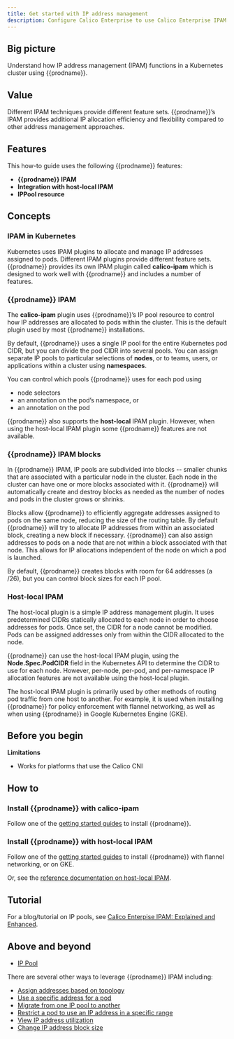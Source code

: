 ```yaml
---
title: Get started with IP address management
description: Configure Calico Enterprise to use Calico Enterprise IPAM or host-local IPAM, and when to use one or the other.
---
```


## Big picture

Understand how IP address management (IPAM) functions in a Kubernetes cluster using {{prodname}}.

## Value

Different IPAM techniques provide different feature sets. {{prodname}}’s IPAM provides additional IP allocation efficiency and flexibility compared to other address management approaches.

## Features

This how-to guide uses the following {{prodname}} features:

- **{{prodname}} IPAM**
- **Integration with host-local IPAM**
- **IPPool resource**

## Concepts

### IPAM in Kubernetes

Kubernetes uses IPAM plugins to allocate and manage IP addresses assigned to pods. Different IPAM plugins provide different feature sets. {{prodname}} provides its own IPAM plugin called **calico-ipam** which is designed to work well with {{prodname}} and includes a number of features.

### {{prodname}} IPAM

The **calico-ipam** plugin uses {{prodname}}’s IP pool resource to control how IP addresses are allocated to pods within the cluster. This is the default plugin used by most {{prodname}} installations.

By default, {{prodname}} uses a single IP pool for the entire Kubernetes pod CIDR, but you can divide the pod CIDR into several pools. You can assign separate IP pools to particular selections of **nodes**, or to teams, users, or applications within a cluster using **namespaces**.

You can control which pools {{prodname}} uses for each pod using

- node selectors
- an annotation on the pod’s namespace, or
- an annotation on the pod

{{prodname}} also supports the **host-local** IPAM plugin. However, when using the host-local IPAM plugin some {{prodname}} features are not available.

### {{prodname}} IPAM blocks

In {{prodname}} IPAM, IP pools are subdivided into blocks -- smaller chunks that are associated with a particular node in the cluster. Each node in the cluster can have one or more blocks associated with it. {{prodname}} will automatically create and destroy blocks as needed as the number of nodes and pods in the cluster grows or shrinks.

Blocks allow {{prodname}} to efficiently aggregate addresses assigned to pods on the same node, reducing the size of the routing table. By default {{prodname}} will try to allocate IP addresses from within an associated block, creating a new block if necessary. {{prodname}} can also assign addresses to pods on a node that are not within a block associated with that node. This allows for IP allocations independent of the node on which a pod is launched.

By default, {{prodname}} creates blocks with room for 64 addresses (a /26), but you can control block sizes for each IP pool.

### Host-local IPAM

The host-local plugin is a simple IP address management plugin. It uses predetermined CIDRs statically allocated to each node in order to choose addresses for pods. Once set, the CIDR for a node cannot be modified. Pods can be assigned addresses only from within the CIDR allocated to the node.

{{prodname}} can use the host-local IPAM plugin, using the **Node.Spec.PodCIDR** field in the Kubernetes API to determine the CIDR to use for each node. However, per-node, per-pod, and per-namespace IP allocation features are not available using the host-local plugin.

The host-local IPAM plugin is primarily used by other methods of routing pod traffic from one host to another. For example, it is used when installing {{prodname}} for policy enforcement with flannel networking, as well as when using {{prodname}} in Google Kubernetes Engine (GKE).

## Before you begin

**Limitations**

- Works for platforms that use the Calico CNI

## How to

### Install {{prodname}} with calico-ipam

Follow one of the [getting started guides](/getting-started/index) to install {{prodname}}.

### Install {{prodname}} with host-local IPAM

Follow one of the [getting started guides](/getting-started/index) to install {{prodname}} with flannel networking, or on GKE.

Or, see the [reference documentation on host-local IPAM](../../reference/component-resources/configuration.mdx#using-host-local-ipam).

## Tutorial

For a blog/tutorial on IP pools, see [Calico Enterpise IPAM: Explained and Enhanced](https://www.tigera.io/blog/calico-ipam-explained-and-enhanced/).

## Above and beyond

- [IP Pool](../../reference/resources/ippool.mdx)

There are several other ways to leverage {{prodname}} IPAM including:

- [Assign addresses based on topology](assign-ip-addresses-topology.mdx)
- [Use a specific address for a pod](use-specific-ip.mdx)
- [Migrate from one IP pool to another](migrate-pools.mdx)
- [Restrict a pod to use an IP address in a specific range](legacy-firewalls.mdx)
- [View IP address utilization](/reference/clis/calicoctl/ipam/show/)
- [Change IP address block size](../../reference/resources/ippool.mdx)
